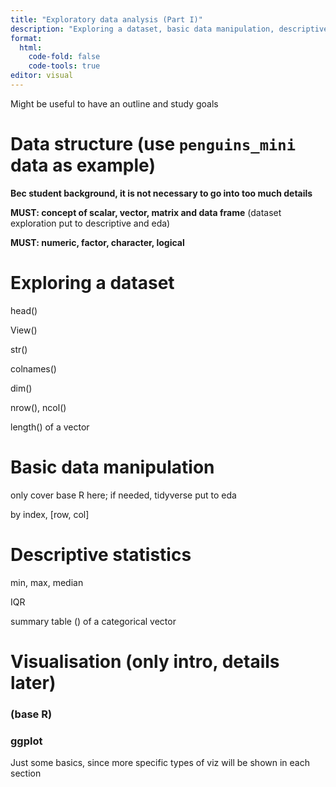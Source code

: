 ```yaml
---
title: "Exploratory data analysis (Part I)"
description: "Exploring a dataset, basic data manipulation, descriptive statistics"
format: 
  html:
    code-fold: false
    code-tools: true
editor: visual
---
```



Might be useful to have an outline and study goals 

# Data structure (use `penguins_mini` data as example)

**Bec student background, it is not necessary to go into too much details**

**MUST: concept of scalar, vector, matrix and data frame** (dataset exploration put to descriptive and eda)

**MUST: numeric, factor, character, logical**




# Exploring a dataset


head()

View()

str()

colnames()

dim()

nrow(), ncol()

length() of a vector 


# Basic data manipulation

only cover base R here; if needed, tidyverse put to eda 

by index, [row, col]



# Descriptive statistics 


min, max, median

IQR

summary
table () of a categorical vector



# Visualisation (only intro, details later)

### (base R)


### ggplot

Just some basics, since more specific types of viz will be shown in each section

